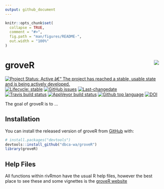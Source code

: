 ```yaml
---
output: github_document
---
```


<!-- README.md is generated from README.Rmd. Please edit that file -->

```r
knitr::opts_chunk$set(
  collapse = TRUE,
  comment = "#>",
  fig.path = "man/figures/README-",
  out.width = "100%"
)
```

# groveR <img src="man/figures/tree_logo_small.png" align="right" style="padding-left:10px;background-color:white;" />

<!-- badges: start -->
[![Project Status: Active â€“ The project has reached a stable, usable state and is being actively developed.](https://www.repostatus.org/badges/latest/active.svg)](https://www.repostatus.org/#active)
[![Lifecycle: stable](https://img.shields.io/badge/lifecycle-stable-brightgreen.svg)](https://www.tidyverse.org/lifecycle/#stable)
[![GitHub issues](https://img.shields.io/github/issues/dbca-wa/groveR.svg?style=popout)](https://github.com/dbca-wa/groveR/issues/)
[![Last-changedate](https://img.shields.io/github/last-commit/dbca-wa/groveR.svg)](https://github.com/dbca-wa/groveR/commits/master)
[![Travis build status](https://travis-ci.org/dbca-wa/groveR.svg?branch=master)](https://travis-ci.org/dbca-wa/groveR)
[![AppVeyor build status](https://ci.appveyor.com/api/projects/status/github/dbca-wa/groveR?branch=master&svg=true)](https://ci.appveyor.com/project/dbca-wa/groveR)
[![Github top language](https://img.shields.io/github/languages/top/dbca-wa/groveR.svg)](https://github.com/dbca-wa/groveR/)
[![DOI](https://zenodo.org/badge/202643428.svg)](https://zenodo.org/badge/latestdoi/202643428)
<!-- badges: end -->

The goal of groveR is to ...

## Installation

You can install the released version of groveR from [GitHub](https://github.com/dbca-wa) with:

``` r
# install.packages("devtools")
devtools::install_github("dbca-wa/groveR")
library(groveR)
```

## Help Files

All functions within rivRmon have the usual R help files, however the best place to see these and some vignettes is the [groveR website](https://dbca-wa.github.io/groveR/index.html)
